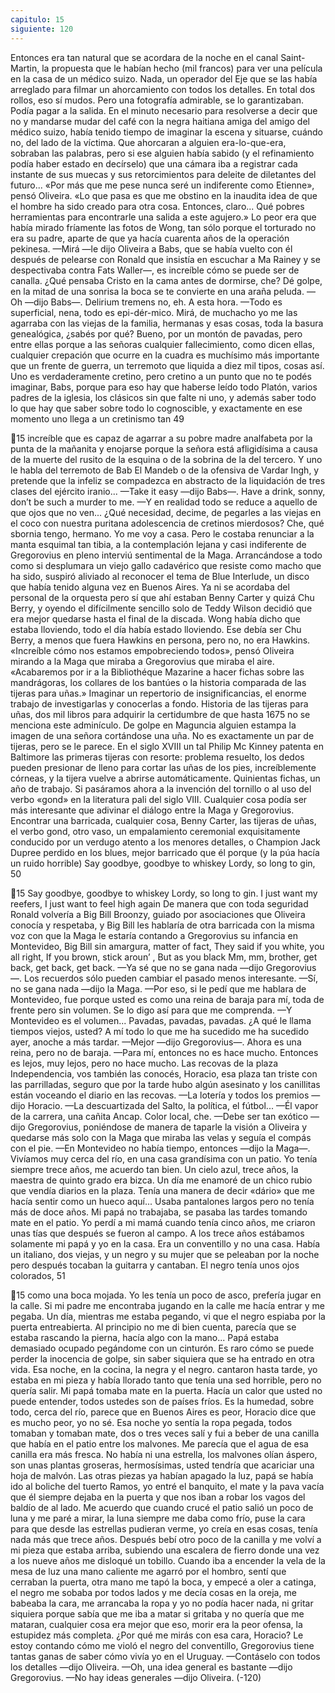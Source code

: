 ```yaml
---
capitulo: 15
siguiente: 120
---
```


Entonces era tan natural que se acordara de la noche en el canal Saint-Martin,
la propuesta que le habían hecho (mil francos) para ver una película en la casa de
un médico suizo. Nada, un operador del Eje que se las había arreglado para
filmar un ahorcamiento con todos los detalles. En total dos rollos, eso sí mudos.
Pero una fotografía admirable, se lo garantizaban. Podía pagar a la salida.
En el minuto necesario para resolverse a decir que no y mandarse mudar del
café con la negra haitiana amiga del amigo del médico suizo, había tenido
tiempo de imaginar la escena y situarse, cuándo no, del lado de la víctima. Que
ahorcaran a alguien era-lo-que-era, sobraban las palabras, pero si ese alguien
había sabido (y el refinamiento podía haber estado en decírselo) que una cámara
iba a registrar cada instante de sus muecas y sus retorcimientos para deleite de
diletantes del futuro... «Por más que me pese nunca seré un indiferente como
Etienne», pensó Oliveira. «Lo que pasa es que me obstino en la inaudita idea de
que el hombre ha sido creado para otra cosa. Entonces, claro... Qué pobres
herramientas para encontrarle una salida a este agujero.» Lo peor era que había
mirado fríamente las fotos de Wong, tan sólo porque el torturado no era su
padre, aparte de que ya hacía cuarenta años de la operación pekinesa.
—Mirá —le dijo Oliveira a Babs, que se había vuelto con él después de
pelearse con Ronald que insistía en escuchar a Ma Rainey y se despectivaba
contra Fats Waller—, es increíble cómo se puede ser de canalla. ¿Qué pensaba
Cristo en la cama antes de dormirse, che? Dé golpe, en la mitad de una sonrisa la
boca se te convierte en una araña peluda.
—Oh —dijo Babs—. Delirium tremens no, eh. A esta hora.
—Todo es superficial, nena, todo es epi-dér-mico. Mirá, de muchacho yo me
las agarraba con las viejas de la familia, hermanas y esas cosas, toda la basura
genealógica, ¿sabés por qué? Bueno, por un montón de pavadas, pero entre ellas
porque a las señoras cualquier fallecimiento, como dicen ellas, cualquier
crepación que ocurre en la cuadra es muchísimo más importante que un frente
de guerra, un terremoto que liquida a diez mil tipos, cosas así. Uno es
verdaderamente cretino, pero cretino a un punto que no te podés imaginar, Babs,
porque para eso hay que haberse leído todo Platón, varios padres de la iglesia,
los clásicos sin que falte ni uno, y además saber todo lo que hay que saber sobre
todo lo cognoscible, y exactamente en ese momento uno llega a un cretinismo tan
49

15
increíble que es capaz de agarrar a su pobre madre analfabeta por la punta de la
mañanita y enojarse porque la señora está afligidísima a causa de la muerte del
rusito de la esquina o de la sobrina de la del tercero. Y uno le habla del terremoto
de Bab El Mandeb o de la ofensiva de Vardar Ingh, y pretende que la infeliz se
compadezca en abstracto de la liquidación de tres clases del ejército iranio...
—Take it easy —dijo Babs—. Have a drink, sonny, don’t be such a murder to
me.
—Y en realidad todo se reduce a aquello de que ojos que no ven... ¿Qué
necesidad, decime, de pegarles a las viejas en el coco con nuestra puritana
adolescencia de cretinos mierdosos? Che, qué sbornia tengo, hermano. Yo me
voy a casa.
Pero le costaba renunciar a la manta esquimal tan tibia, a la contemplación
lejana y casi indiferente de Gregorovius en pleno interviú sentimental de la
Maga. Arrancándose a todo como si desplumara un viejo gallo cadavérico que
resiste como macho que ha sido, suspiró aliviado al reconocer el tema de Blue
Interlude, un disco que había tenido alguna vez en Buenos Aires. Ya ni se
acordaba del personal de la orquesta pero sí que ahí estaban Benny Carter y
quizá Chu Berry, y oyendo el difícilmente sencillo solo de Teddy Wilson decidió
que era mejor quedarse hasta el final de la discada. Wong había dicho que estaba
lloviendo, todo el día había estado lloviendo. Ese debía ser Chu Berry, a menos
que fuera Hawkins en persona, pero no, no era Hawkins. «Increíble cómo nos
estamos empobreciendo todos», pensó Oliveira mirando a la Maga que miraba a
Gregorovius que miraba el aire. «Acabaremos por ir a la Bibliothéque Mazarine a
hacer fichas sobre las mandrágoras, los collares de los bantúes o la historia
comparada de las tijeras para uñas.» Imaginar un repertorio de insignificancias,
el enorme trabajo de investigarlas y conocerlas a fondo. Historia de las tijeras
para uñas, dos mil libros para adquirir la certidumbre de que hasta 1675 no se
menciona este adminículo. De golpe en Maguncia alguien estampa la imagen de
una señora cortándose una uña. No es exactamente un par de tijeras, pero se le
parece. En el siglo XVIII un tal Philip Mc Kinney patenta en Baltimore las
primeras tijeras con resorte: problema resuelto, los dedos pueden presionar de
lleno para cortar las uñas de los pies, increíblemente córneas, y la tijera vuelve a
abrirse automáticamente. Quinientas fichas, un año de trabajo. Si pasáramos
ahora a la invención del tornillo o al uso del verbo «gond» en la literatura pali
del siglo VIII. Cualquier cosa podía ser más interesante que adivinar el diálogo
entre la Maga y Gregorovius. Encontrar una barricada, cualquier cosa, Benny
Carter, las tijeras de uñas, el verbo gond, otro vaso, un empalamiento ceremonial
exquisitamente conducido por un verdugo atento a los menores detalles, o
Champion Jack Dupree perdido en los blues, mejor barricado que él porque (y la
púa hacía un ruido horrible)
Say goodbye, goodbye to whiskey
Lordy, so long to gin,
50

15
Say goodbye, goodbye to whiskey
Lordy, so long to gin.
I just want my reefers,
I just want to feel high again
De manera que con toda seguridad Ronald volvería a Big Bill Broonzy, guiado
por asociaciones que Oliveira conocía y respetaba, y Big Bill les hablaría de otra
barricada con la misma voz con que la Maga le estaría contando a Gregorovius
su infancia en Montevideo, Big Bill sin amargura, matter of fact,
They said if you white, you all right,
If you brown, stick aroun’ ,
But as you black
Mm, mm, brother, get back, get back, get back.
—Ya sé que no se gana nada —dijo Gregorovius—. Los recuerdos sólo
pueden cambiar el pasado menos interesante.
—Sí, no se gana nada —dijo la Maga.
—Por eso, si le pedí que me hablara de Montevideo, fue porque usted es como
una reina de baraja para mí, toda de frente pero sin volumen. Se lo digo así para
que me comprenda.
—Y Montevideo es el volumen... Pavadas, pavadas, pavadas. ¿A qué le llama
tiempos viejos, usted? A mí todo lo que me ha sucedido me ha sucedido ayer,
anoche a más tardar.
—Mejor —dijo Gregorovius—. Ahora es una reina, pero no de baraja.
—Para mí, entonces no es hace mucho. Entonces es lejos, muy lejos, pero no
hace mucho. Las recovas de la plaza Independencia, vos también las conocés,
Horacio, esa plaza tan triste con las parrilladas, seguro que por la tarde hubo
algún asesinato y los canillitas están voceando el diario en las recovas.
—La lotería y todos los premios —dijo Horacio. —La descuartizada del Salto,
la política, el fútbol... —Él vapor de la carrera, una cañita Ancap. Color local, che.
—Debe ser tan exótico —dijo Gregorovius, poniéndose de manera de taparle
la visión a Oliveira y quedarse más solo con la Maga que miraba las velas y
seguía el compás con el pie.
—En Montevideo no había tiempo, entonces —dijo la Maga—. Vivíamos muy
cerca del río, en una casa grandísima con un patio. Yo tenía siempre trece años,
me acuerdo tan bien. Un cielo azul, trece años, la maestra de quinto grado era
bizca. Un día me enamoré de un chico rubio que vendía diarios en la plaza. Tenía
una manera de decir «dário» que me hacía sentir como un hueco aquí... Usaba
pantalones largos pero no tenía más de doce años. Mi papá no trabajaba, se
pasaba las tardes tomando mate en el patio. Yo perdí a mi mamá cuando tenía
cinco años, me criaron unas tías que después se fueron al campo. A los trece años
estábamos solamente mi papá y yo en la casa. Era un conventillo y no una casa.
Había un italiano, dos viejas, y un negro y su mujer que se peleaban por la noche
pero después tocaban la guitarra y cantaban. El negro tenía unos ojos colorados,
51

15
como una boca mojada. Yo les tenía un poco de asco, prefería jugar en la calle. Si
mi padre me encontraba jugando en la calle me hacía entrar y me pegaba. Un
día, mientras me estaba pegando, vi que el negro espiaba por la puerta
entreabierta. Al principio no me di bien cuenta, parecía que se estaba rascando la
pierna, hacía algo con la mano... Papá estaba demasiado ocupado pegándome
con un cinturón. Es raro cómo se puede perder la inocencia de golpe, sin saber
siquiera que se ha entrado en otra vida. Esa noche, en la cocina, la negra y el
negro. cantaron hasta tarde, yo estaba en mi pieza y había llorado tanto que tenía
una sed horrible, pero no quería salir. Mi papá tomaba mate en la puerta. Hacía
un calor que usted no puede entender, todos ustedes son de países fríos. Es la
humedad, sobre todo, cerca del río, parece que en Buenos Aires es peor, Horacio
dice que es mucho peor, yo no sé. Esa noche yo sentía la ropa pegada, todos
tomaban y tomaban mate, dos o tres veces salí y fui a beber de una canilla que
había en el patio entre los malvones. Me parecía que el agua de esa canilla era
más fresca. No había ni una estrella, los malvones olían áspero, son unas plantas
groseras, hermosísimas, usted tendría que acariciar una hoja de malvón. Las
otras piezas ya habían apagado la luz, papá se había ido al boliche del tuerto
Ramos, yo entré el banquito, el mate y la pava vacía que él siempre dejaba en la
puerta y que nos iban a robar los vagos del baldío de al lado. Me acuerdo que
cuando crucé el patio salió un poco de luna y me paré a mirar, la luna siempre
me daba como frío, puse la cara para que desde las estrellas pudieran verme, yo
creía en esas cosas, tenía nada más que trece años. Después bebí otro poco de la
canilla y me volví a mi pieza que estaba arriba, subiendo una escalera de fierro
donde una vez a los nueve años me disloqué un tobillo. Cuando iba a encender
la vela de la mesa de luz una mano caliente me agarró por el hombro, sentí que
cerraban la puerta, otra mano me tapó la boca, y empecé a oler a catinga, el negro
me sobaba por todos lados y me decía cosas en la oreja, me babeaba la cara, me
arrancaba la ropa y yo no podía hacer nada, ni gritar siquiera porque sabía que
me iba a matar si gritaba y no quería que me mataran, cualquier cosa era mejor
que eso, morir era la peor ofensa, la estupidez más completa. ¿Por qué me mirás
con esa cara, Horacio? Le estoy contando cómo me violó el negro del conventillo,
Gregorovius tiene tantas ganas de saber cómo vivía yo en el Uruguay.
—Contáselo con todos los detalles —dijo Oliveira.
—Oh, una idea general es bastante —dijo Gregorovius. —No hay ideas
generales —dijo Oliveira.
(-120)
